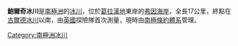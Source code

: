 {{Coord|66|50|S|64|48|W|source:GNIS|display=title}}

'''鮑爾奇冰川'''是[[南極洲|南極洲]]的[[冰川|冰川]]，位於[[葛拉漢地|葛拉漢地]]東岸的[[弗因海岸|弗因海岸]]，全長17公里，終點在[[古爾德冰川|古爾德冰川]]以南，由[[英國|英國]]探險隊首次測量，現時由[[南極條約體系|南極條約體系]]管理。

{{DEFAULTSORT:Balch Glacier}}
[[Category:南極洲冰川|Category:南極洲冰川]]


{{FoynCoast-geo-stub}}